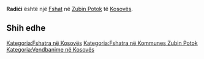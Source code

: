 {{Fshat në Kosovës
 | Emri                = Radići
| srp_N_name = Radići
| srp_N_FULL_NAME_RO = Radići
| srp_N_FULL_NAME_ND_RO = Radici
| srp_N_SORT_NAME_RG = RADICI
| srp_N_FULL_NAME_RG = Radići
| srp_N_FULL_NAME_ND_RG = Radici

 | Emri (Rasa dhanore) = 
 | Figura              = 
 | Shteti              = Kosovo
 | Komuna              = Zubin Potok
 | Kodi postar         = 
 | Sipërfaqja          = 

 | Popullsia           = 

 | Regj. i popullsisë  = 
 | Dend. e popullsisë  = 
 | Faqja zyrtare       = 
 <!--- Koordinatat ----> 
 | Gjerësia            = 42.946111
 | Gjatësia            = 20.503056
 | Lartësia            = 
}}
'''Radići''' është një [[Fshat]] në [[Zubin Potok]] të [[Kosovës]].

<!-- == Gjeografia == -->
<!-- == Historia == -->
<!-- == Demografia == -->
== Shih edhe ==
{{Komuna Zubin Potok}}
{{Kosovo-Administrata-Cung}}

[[Kategoria:Fshatra në Kosovës]]
[[Kategoria:Fshatra në Kommunes Zubin Potok]]
[[Kategoria:Vendbanime në Kosovës]]